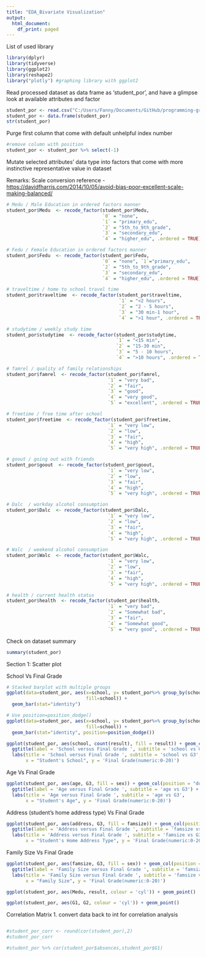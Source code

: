 ```yaml
---
title: "EDA_Bivariate Visualization"
output:
  html_document:
    df_print: paged
---
```


List of used library

```r
library(dplyr)
library(tidyverse)
library(ggplot2)
library(reshape2)
library("plotly") #graphing library with ggplot2
```

Read processed dataset as data frame as 'student_por', and have a glimpse look at available attributes and factor

```r
student_por <- read.csv("C:/Users/Fanny/Documents/GitHub/programming-group-project/data/student-por_v3.csv", header = TRUE, sep = ",", stringsAsFactors = TRUE)
student_por <- data.frame(student_por)
str(student_por)
```

Purge first column that come with default unhelpful index number

```r
#remove column with position 
student_por <- student_por %>% select(-1)
```

Mutate selected attributes' data type into factors that come with more instinctive representative value in dataset

Remarks: Scale conversion reference - <https://davidfharris.com/2014/10/05/avoid-bias-poor-excellent-scale-making-balanced/>

```r
# Medu / Male Education in ordered factors manner
student_por$Medu  <- recode_factor(student_por$Medu,
                                   `0` = "none", 
                                   `1` = "primary_edu", 
                                   `2` = "5th_to_9th_grade", 
                                   `3` = "secondary_edu", 
                                   `4` = "higher_edu", .ordered = TRUE)

# Fedu / Female Education in ordered factors manner
student_por$Fedu  <- recode_factor(student_por$Fedu,
                                   `0` = "none", `1`="primary_edu", 
                                   `2` = "5th_to_9th_grade", 
                                   `3` = "secondary_edu", 
                                   `4` = "higher_edu", .ordered = TRUE)

# traveltime / home to school travel time 
student_por$traveltime  <- recode_factor(student_por$traveltime, 
                                         `1` = "<2 hours", 
                                         `2` = "2 - 5 hours", 
                                         `3` = "30 min-1 hour", 
                                         `4` = ">1 hour", .ordered = TRUE)

# studytime / weekly study time 
student_por$studytime  <- recode_factor(student_por$studytime, 
                                        `1` = "<15 min", 
                                        `2` = "15-30 min", 
                                        `3` = "5 - 10 hours", 
                                        `4` = ">10 hours", .ordered = TRUE)

# famrel / quality of family relationships
student_por$famrel  <- recode_factor(student_por$famrel, 
                                     `1` = "very bad", 
                                     `2` = "fair", 
                                     `3` = "good", 
                                     `4` = "very good", 
                                     `5` = "excellent", .ordered = TRUE)

# freetime / free time after school
student_por$freetime  <- recode_factor(student_por$freetime, 
                                     `1` = "very low", 
                                     `2` = "low", 
                                     `3` = "fair", 
                                     `4` = "high", 
                                     `5` = "very high", .ordered = TRUE)

# goout / going out with friends
student_por$goout  <- recode_factor(student_por$goout, 
                                     `1` = "very low", 
                                     `2` = "low", 
                                     `3` = "fair", 
                                     `4` = "high", 
                                     `5` = "very high", .ordered = TRUE)

# Dalc  / workday alcohol consumption
student_por$Dalc  <- recode_factor(student_por$Dalc, 
                                     `1` = "very low", 
                                     `2` = "low", 
                                     `3` = "fair", 
                                     `4` = "high", 
                                     `5` = "very high", .ordered = TRUE)

# Walc  / weekend alcohol consumption
student_por$Walc  <- recode_factor(student_por$Walc, 
                                     `1` = "very low", 
                                     `2` = "low", 
                                     `3` = "fair", 
                                     `4` = "high", 
                                     `5` = "very high", .ordered = TRUE)

# health / current health status
student_por$health  <- recode_factor(student_por$health, 
                                     `1` = "very bad", 
                                     `2` = "Somewhat bad", 
                                     `3` = "fair", 
                                     `4` = "Somewhat good", 
                                     `5` = "very good", .ordered = TRUE)
```

Check on dataset summary

```r
summary(student_por)
```

Section 1: Scatter plot

School Vs Final Grade
```r
# Stacked barplot with multiple groups
ggplot(data=student_por, aes(x=school, y= student_por%>% group_by(school) %>% count(result),
                             fill=school)) +
  geom_bar(stat="identity")

# Use position=position_dodge()
ggplot(data=student_por, aes(x=school, y= student_por%>% group_by(school) %>% count(result),
                             fill=school)) +
  geom_bar(stat="identity", position=position_dodge())
```



```r
ggplot(student_por, aes(school, count(result), fill = result)) + geom_col(position = "dodge") + 
  ggtitle(label = 'School versus Final Grade ', subtitle = 'school vs G3') + 
  labs(title = 'School versus Final Grade ', subtitle = 'school vs G3', 
       x = "Student's School", y = 'Final Grade(numeric:0-20)')
```

Age Vs Final Grade

```r
ggplot(student_por, aes(age, G3, fill = sex)) + geom_col(position = "dodge") + 
  ggtitle(label = 'Age versus Final Grade ', subtitle = 'age vs G3') + 
  labs(title = 'Age versus Final Grade ', subtitle = 'age vs G3', 
       x = "Student's Age", y = 'Final Grade(numeric:0-20)')
```

Address (student's home address type) Vs Final Grade

```r
ggplot(student_por, aes(address, G3, fill = famsize)) + geom_col(position = "dodge") + 
  ggtitle(label = 'Address versus Final Grade ', subtitle = 'famsize vs G3') + 
  labs(title = 'Address versus Final Grade ', subtitle = 'famsize vs G3', 
       x = "Student's Home Address Type", y = 'Final Grade(numeric:0-20)')
```

Family Size Vs Final Grade

```r
ggplot(student_por, aes(famsize, G3, fill = sex)) + geom_col(position = "dodge") + 
  ggtitle(label = 'Family Size versus Final Grade ', subtitle = 'famsize vs G3') + 
  labs(title = 'Family Size versus Final Grade ', subtitle = 'famsize vs G3', 
       x = "Family Size", y = 'Final Grade(numeric:0-20)')
```

```r
ggplot(student_por, aes(Medu, result, colour = 'cyl')) + geom_point()
```

```r
ggplot(student_por, aes(G1, G2, colour = 'cyl')) + geom_point()
```

Correlation Matrix 1. convert data back to int for correlation analysis

```r

```

```r
#student_por_corr <- round(cor(student_por),2)
#student_por_corr
```

```r
#student_por %>% cor(student_por$absences,student_por$G1)
```
